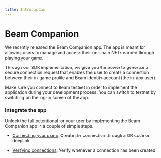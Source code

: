 ```yaml
---
title: Introduction
---
```



# Beam Companion

We recently released the Beam Companion app. The app is meant for allowing users to manage and access their on-chain NFTs earned through playing your game.

Through our SDK implementation, we give you the power to generate a secure connection request that enables the user to create a connection between their in-game profile and Beam identity account (the in-app user).

<Cards>
  <Card
    icon="🍎 "
    title="iOS"
    href="https://apps.apple.com/us/app/beam-companion/id6467641736"
  />
  <Card
    icon="🤖 "
    title="Android"
    href="https://play.google.com/store/apps/details?id=com.onbeam.companion_app"
  />
</Cards>

<Callout emoji="🛠️">
  Make sure you connect to Beam testnet in order to implement the application
  during your development process. You can switch to testnet by switching on the
  log-in screen of the app.
</Callout>

### Integrate the app

Unlock the full potentional for your user by implementing the Beam Companion app in a couple of simple steps.

- [Connecting your users](/service/companion/connecting-your-users): Create the connection through a QR code or deeplink

- [Verifying connections](/service/companion/verifying-webhooks): Verify whenever a connection has been created
